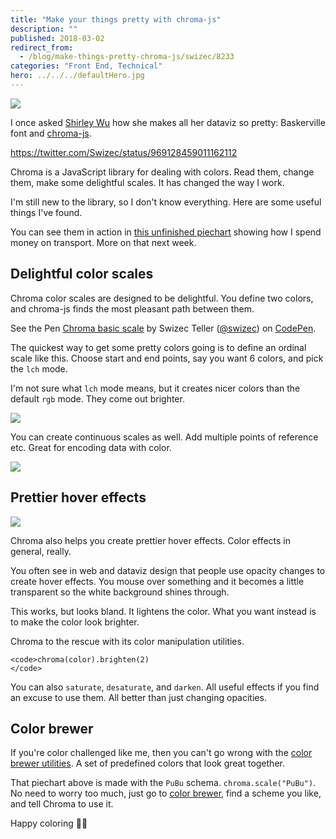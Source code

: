 ```yaml
---
title: "Make your things pretty with chroma-js"
description: ""
published: 2018-03-02
redirect_from:
  - /blog/make-things-pretty-chroma-js/swizec/8233
categories: "Front End, Technical"
hero: ../../../defaultHero.jpg
---
```


![](https://swizec.com/blog/wp-content/uploads/2018/03/piechart-colored-with-chromajs.png)

I once asked [Shirley Wu](https://twitter.com/sxywu) how she makes all her dataviz so pretty: Baskerville font and [chroma-js](https://github.com/gka/chroma.js).

https://twitter.com/Swizec/status/969128459011162112

Chroma is a JavaScript library for dealing with colors. Read them, change them, make some delightful scales. It has changed the way I work.

I'm still new to the library, so I don't know everything. Here are some useful things I've found.

You can see them in action in [this unfinished piechart](https://build-bwwgxbfasv.now.sh/) showing how I spend money on transport. More on that next week.

## Delightful color scales

Chroma color scales are designed to be delightful. You define two colors, and chroma-js finds the most pleasant path between them.

See the Pen [Chroma basic scale](https://codepen.io/swizec/pen/XZGvYe/) by Swizec Teller ([@swizec](https://codepen.io/swizec)) on [CodePen](https://codepen.io).

The quickest way to get some pretty colors going is to define an ordinal scale like this. Choose start and end points, say you want 6 colors, and pick the `lch` mode.

I'm not sure what `lch` mode means, but it creates nicer colors than the default `rgb` mode. They come out brighter.

![](https://swizec.com/blog/wp-content/uploads/2018/03/lch-vs-rgb.png)

You can create continuous scales as well. Add multiple points of reference etc. Great for encoding data with color.

![](https://swizec.com/blog/wp-content/uploads/2018/03/continuous-scales.png)

## Prettier hover effects

![](https://swizec.com/blog/wp-content/uploads/2018/03/hover-effect.gif)

Chroma also helps you create prettier hover effects. Color effects in general, really.

You often see in web and dataviz design that people use opacity changes to create hover effects. You mouse over something and it becomes a little transparent so the white background shines through.

This works, but looks bland. It lightens the color. What you want instead is to make the color look brighter.

Chroma to the rescue with its color manipulation utilities.

```undefined
<code>chroma(color).brighten(2)
</code>
```

You can also `saturate`, `desaturate`, and `darken`. All useful effects if you find an excuse to use them. All better than just changing opacities.

## Color brewer

If you're color challenged like me, then you can't go wrong with the [color brewer utilities](http://colorbrewer2.org/#type=sequential&scheme=BuGn&n=3). A set of predefined colors that look great together.

That piechart above is made with the `PuBu` schema. `chroma.scale("PuBu")`. No need to worry too much, just go to [color brewer](http://colorbrewer2.org/#type=sequential&scheme=BuGn&n=3), find a scheme you like, and tell Chroma to use it.

Happy coloring 🙏🏻
